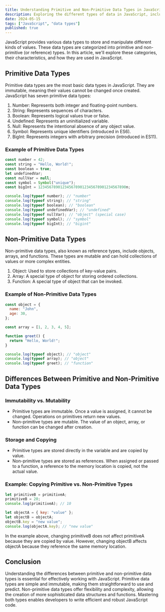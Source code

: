 ```yaml
---
title: Understanding Primitive and Non-Primitive Data Types in JavaScript
description: Exploring the different types of data in JavaScript, including primitive and non-primitive data types, their characteristics, and usage.
date: 2024-05-15
tags: ["JavaScript", "data types"]
published: true
---
```


JavaScript provides various data types to store and manipulate different kinds of values. These data types are categorized into primitive and non-primitive (or reference) types. In this article, we'll explore these categories, their characteristics, and how they are used in JavaScript.

## Primitive Data Types

Primitive data types are the most basic data types in JavaScript. They are immutable, meaning their values cannot be changed once created. JavaScript has seven primitive data types:

1. Number: Represents both integer and floating-point numbers.
2. String: Represents sequences of characters.
3. Boolean: Represents logical values true or false.
4. Undefined: Represents an uninitialized variable.
5. Null: Represents the intentional absence of any object value.
6. Symbol: Represents unique identifiers (introduced in ES6).
7. BigInt: Represents integers with arbitrary precision (introduced in ES11).

### Example of Primitive Data Types

```js
const number = 42;
const string = "Hello, World!";
const boolean = true;
let undefinedVar;
const nullVar = null;
const symbol = Symbol("unique");
const bigInt = 1234567890123456789012345678901234567890n;

console.log(typeof number); // "number"
console.log(typeof string); // "string"
console.log(typeof boolean); // "boolean"
console.log(typeof undefinedVar); // "undefined"
console.log(typeof nullVar); // "object" (special case)
console.log(typeof symbol); // "symbol"
console.log(typeof bigInt); // "bigint"
```

## Non-Primitive Data Types

Non-primitive data types, also known as reference types, include objects, arrays, and functions. These types are mutable and can hold collections of values or more complex entities.

1. Object: Used to store collections of key-value pairs.
2. Array: A special type of object for storing ordered collections.
3. Function: A special type of object that can be invoked.

### Example of Non-Primitive Data Types

```js
const object = {
  name: "John",
  age: 30,
};

const array = [1, 2, 3, 4, 5];

function greet() {
  return "Hello, World!";
}

console.log(typeof object); // "object"
console.log(typeof array); // "object"
console.log(typeof greet); // "function"
```

## Differences Between Primitive and Non-Primitive Data Types

### Immutability vs. Mutability

- Primitive types are immutable. Once a value is assigned, it cannot be changed. Operations on primitives return new values.
- Non-primitive types are mutable. The value of an object, array, or function can be changed after creation.

### Storage and Copying

- Primitive types are stored directly in the variable and are copied by value.
- Non-primitive types are stored as references. When assigned or passed to a function, a reference to the memory location is copied, not the actual value.

### Example: Copying Primitive vs. Non-Primitive Types

```js let primitiveA = 10;
let primitiveB = primitiveA;
primitiveB = 20;
console.log(primitiveA); // 10

let objectA = { key: "value" };
let objectB = objectA;
objectB.key = "new value";
console.log(objectA.key); // "new value"
```

In the example above, changing primitiveB does not affect primitiveA because they are copied by value. However, changing objectB affects objectA because they reference the same memory location.

## Conclusion

Understanding the differences between primitive and non-primitive data types is essential for effectively working with JavaScript. Primitive data types are simple and immutable, making them straightforward to use and predict. Non-primitive data types offer flexibility and complexity, allowing the creation of more sophisticated data structures and functions. Mastering both types enables developers to write efficient and robust JavaScript code.
